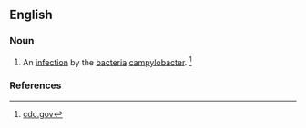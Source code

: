 ==English==

===Noun===
{{infl|en|noun}}

# An [[infection]] by the [[bacteria]] [[campylobacter]]. <ref>[http://www.cdc.gov/ncidod/dbmd/diseaseinfo/campylobacter_g.htm cdc.gov] </ref>

===References===
<references/>